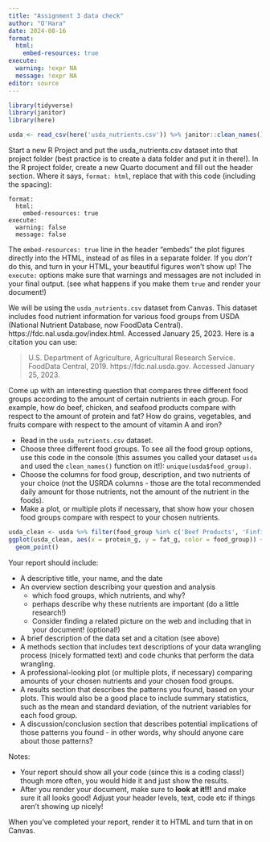 ```yaml
---
title: "Assignment 3 data check"
author: "O'Hara"
date: 2024-08-16
format: 
  html:
    embed-resources: true
execute:
  warning: !expr NA
  message: !expr NA
editor: source
---
```


```r
library(tidyverse)
library(janitor)
library(here)
```

```r
usda <- read_csv(here('usda_nutrients.csv')) %>% janitor::clean_names()
```

Start a new R Project and put the usda_nutrients.csv dataset into that project folder (best practice is to create a data folder and put it in there!).  In the R project folder, create a new Quarto document and fill out the header section.  Where it says, `format: html`, replace that with this code (including the spacing):

```
format: 
  html:
    embed-resources: true
execute:
  warning: false
  message: false
```

The `embed-resources: true` line in the header "embeds" the plot figures directly into the HTML, instead of as files in a separate folder.  If you *don't* do this, and turn in your HTML, your beautiful figures won't show up!  The `execute:` options make sure that warnings and messages are not included in your final output. (see what happens if you make them `true` and render your document!)

We will be using the `usda_nutrients.csv` dataset from Canvas.  This dataset includes food nutrient information for various food groups from USDA (National Nutrient Database, now FoodData Central).  https://fdc.nal.usda.gov/index.html.  Accessed January 25, 2023.  Here is a citation you can use:

> U.S. Department of Agriculture, Agricultural Research Service. FoodData Central, 2019. https://fdc.nal.usda.gov.  Accessed January 25, 2023.

Come up with an interesting question that compares three different food groups according to the amount of certain nutrients in each group. For example, how do beef, chicken, and seafood products compare with respect to the amount of protein and fat?  How do grains, vegetables, and fruits compare with respect to the amount of vitamin A and iron?

* Read in the `usda_nutrients.csv` dataset.
* Choose three different food groups.  To see all the food group options, use this code in the console (this assumes you called your dataset `usda` and used the `clean_names()` function on it!): `unique(usda$food_group)`.
* Choose the columns for food group, description, and two nutrients of your choice (not the USRDA columns - those are the total recommended daily amount for those nutrients, not the amount of the nutrient in the foods).
* Make a plot, or multiple plots if necessary, that show how your chosen food groups compare with respect to your chosen nutrients.

```r
usda_clean <- usda %>% filter(food_group %in% c('Beef Products', 'Finfish and Shellfish Products', 'Poultry Products'))
ggplot(usda_clean, aes(x = protein_g, y = fat_g, color = food_group)) +
  geom_point()
```


Your report should include:

* A descriptive title, your name, and the date
* An overview section describing your question and analysis
    * which food groups, which nutrients, and why?
    * perhaps describe why these nutrients are important (do a little research!)
    * Consider finding a related picture on the web and including that in your document! (optional!)
* A brief description of the data set and a citation (see above)
* A methods section that includes text descriptions of your data wrangling process (nicely formatted text) and code chunks that perform the data wrangling.
* A professional-looking plot (or multiple plots, if necessary) comparing amounts of your chosen nutrients and your chosen food groups.
* A results section that describes the patterns you found, based on your plots.  This would also be a good place to include summary statistics, such as the mean and standard deviation, of the nutrient variables for each food group.
* A discussion/conclusion section that describes potential implications of those patterns you found - in other words, why should anyone care about those patterns?

Notes:

* Your report should show all your code (since this is a coding class!) though more often, you would hide it and just show the results.
* After you render your document, make sure to **look at it!!!** and make sure it all looks good!  Adjust your header levels, text, code etc if things aren't showing up nicely!

When you've completed your report, render it to HTML and turn that in on Canvas.